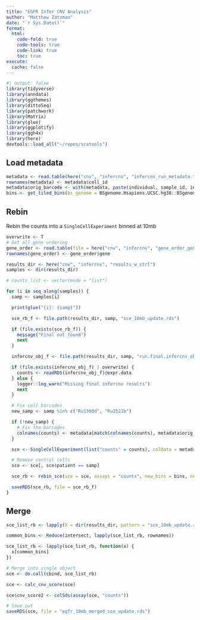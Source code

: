 ```yaml
---
title: "EGFR Infer CNV Analysis"
author: "Matthew Zatzman"
date: "`r Sys.Date()`"
format: 
  html:
    code-fold: true
    code-tools: true
    code-link: true
    toc: true
execute:
  cache: false
---
```


```r
#| output: false
library(tidyverse)
library(anndata)
library(ggthemes)
library(dittoSeq)
library(patchwork)
library(Matrix)
library(glue)
library(ggplotify)
library(ggh4x)
library(here)
devtools::load_all("~/repos/scatools")
```

## Load metadata

```r
metadata <- read.table(here("cnv", "infercnv", "infercnv_run_metadata.txt.gz"), header = TRUE, sep = "\t", quote = "\"")
rownames(metadata) <- metadata$cell_id
metadata$orig_barcode <- with(metadata, paste(individual, sample_id, individual, sample_id, Barcode, sep = "_"))
bins <- get_tiled_bins(bs_genome = BSgenome.Hsapiens.UCSC.hg38::BSgenome.Hsapiens.UCSC.hg38, tilewidth = 1e7, respect_chr_arms = TRUE)
```


## Rebin

Rebin the counts into a `SingleCellExperiment` binned at 10mb

```r
overwrite <- T
# Get all gene ordering
gene_order <- read.table(file = here("cnv", "infercnv", "gene_order_gene_name.txt"), col.names = c("gene", "chr", "start", "end"))
rownames(gene_order) <- gene_order$gene

results_dir <- here("cnv", "infercnv", "results_w_ctrl")
samples <- dir(results_dir)

# counts_list <- vector(mode = "list")

for (i in seq_along(samples)) {
  samp <- samples[i]

  print(glue("{i}: {samp}"))

  sce_rb_f <- file.path(results_dir, samp, "sce_10mb_update.rds")

  if (file.exists(sce_rb_f)) {
    message("Final out found")
    next
  }

  infercnv_obj_f <- file.path(results_dir, samp, "run.final.infercnv_obj")

  if (file.exists(infercnv_obj_f) | overwrite) {
    counts <- readRDS(infercnv_obj_f)@expr.data
  } else {
    logger::log_warn("Missing final infercnv results")
    next
  }

  # Fix cell barcodes
  new_samp <- samp %in% c("Ru1360d", "Ru1521b")

  if (!new_samp) {
    # Fix the barcodes
    colnames(counts) <- metadata[match(colnames(counts), metadata$orig_barcode), "cell_id"]
  }

  sce <- SingleCellExperiment(list("counts" = counts), colData = metadata[colnames(counts), ], rowRanges = makeGRangesFromDataFrame(gene_order[rownames(counts), ], keep.extra.columns = T))

  # Remove control cells
  sce <- sce[, sce$patient == samp]

  sce_rb <- rebin_sce(sce = sce, assays = "counts", new_bins = bins, ncores = 8)

  saveRDS(sce_rb, file = sce_rb_f)
}
```

## Merge

```r
sce_list_rb <- lapply(X = dir(results_dir, pattern = "sce_10mb_update.rds", recursive = T, full.names = T), FUN = readRDS)

common_bins <- Reduce(intersect, lapply(sce_list_rb, rownames))

sce_list_rb <- lapply(sce_list_rb, function(x) {
  x[common_bins]
})

# Merge into single object
sce <- do.call(cbind, sce_list_rb)

sce <- calc_cnv_score(sce)

sce$cnv_score2 <- colSds(assay(sce, "counts"))

# Save out
saveRDS(sce, file = "egfr_10mb_merged_sce_update.rds")
```
